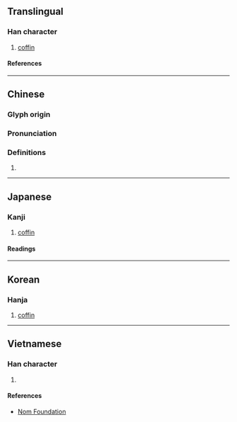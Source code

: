 {{also|椫}}
{{character info/new}}
==Translingual==

===Han character===
{{Han char|rn=75|rad=木|as=12|sn=16|four=46956|canj=DRRJ|ids=⿰木單}}

# [[coffin]]

====References====
{{Han ref|kx=0552.080|dkj=15504|dj=0940.120|hdz=21291.150|uh=6A3F}}

----

==Chinese==
{{zh-forms|s=椫}}

===Glyph origin===
{{Han etym}}

===Pronunciation===
{{zh-pron
|m=shàn
|c=sin6,zin2
|mc=y
|oc=y
|ma=
|cat=n
}}

===Definitions===
{{zh-hanzi}}

# {{rfdef|lang=zh}}

----

==Japanese==

===Kanji===
{{ja-kanji|grade=|rs=木12}}

# [[coffin]]

====Readings====
{{ja-readings
|on=せん, ぜん
|kun=つげ
}}

----

==Korean==

===Hanja===
{{ko-hanja|전}}

# [[coffin]]

----

==Vietnamese==

===Han character===
{{vi-readings|rs=木12|reading=[[đàn]], [[thiện]]}}

# {{defn|lang=vi|sort=木12}}

====References====
* [http://nomfoundation.org/common/nom_details.php?codepoint=6a3f Nom Foundation]